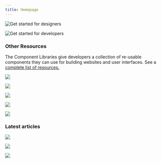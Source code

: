 ```yaml
---
title: Homepage
---
```



<FeatureTile
    href="/getting-started/designers"
    label="Start"
    title="Designing"
    margin="true">

![Get started for designers](homepage/images/getting-started-designers.png)

</FeatureTile>
<FeatureTile
    href="/getting-started/developers"
    label="Start"
    title="Developing">

![Get started for developers](homepage/images/getting-started-developers.png)

</FeatureTile>

### Other Resources

The Component Libraries give developers a collection of re-usable components they can use for building websites and user interfaces. See a [complete list of resources.](/resources)

<Row className="tile--resource--no-margin tile--group">
<Column offsetLg="4" colLg="4" colMd="4" noGutterSm>
  <ClickableTile
    dark="true"
    title="Carbon Design Kit"
    href="https://github.com/ibm/carbon-design-kit"
    type="resource">

![](resources/images/sketch-icon.png)

  </ClickableTile>
</Column>
<Column colLg="4" colMd="4"  noGutterSm>
  <ClickableTile
    dark="true"
    title="Carbon Components"
    href="https://github.com/ibm/carbon-components"
    type="resource">

![](resources/images/github-icon-inverted.png)

  </ClickableTile>
</Column>
<Column offsetLg="4" colLg="4" colMd="4" noGutterSm>
  <ClickableTile
    dark="true"
    title="Carbon Components React"
    href="https://github.com/ibm/carbon-components-react"
    type="resource">

![](resources/images/github-icon-inverted.png)

  </ClickableTile>
</Column>
<Column colLg="4" colMd="4"  noGutterSm>
  <ClickableTile
    dark="true"
    title="Carbon Components Angular"
    href="https://github.com/ibm/carbon-components-angular"
    type="resource">

![](resources/images/github-icon-inverted.png)

  </ClickableTile>
</Column>
<Column offsetLg="4" colLg="4" colMd="4" noGutterSm>
  <ClickableTile
    dark="true"
    title="Carbon Components Vue"
    href="https://github.com/carbon-design-system/carbon-components-vue"
    type="resource">

![](resources/images/github-icon-inverted.png)

  </ClickableTile>
</Column>
</Row>

### Latest articles

<Row>
<Column offsetLg="4" colLg="4" colMd="4" noGutterMdLeft>
<ClickableTile
    dark="true"
    type="article"
    title="Carbon v10 Release"
    author="Robin Cannon"
    date="April 4, 2019"
    href="https://medium.com/carbondesign/carbon-v10-release-812eacb7da7f"
    >

![](resources/images/bee_70.png)

</ClickableTile>
</Column>
<Column colLg="4" colMd="4"  noGutterMdLeft>
<ClickableTile
    dark="true"
    type="article"
    title="Design with Carbon: Update your Sketch symbols to V10"
    author="Anna Gonzales"
    date="April 2, 2019"
    href="https://medium.com/carbondesign/design-with-carbon-update-your-sketch-symbols-to-v10-ef3132ea2e97"
    >

![](resources/images/designing_with_carbon.png)

</ClickableTile>
</Column>
<Column colLg="4" colMd="4"  noGutterMdLeft>
<ClickableTile
    dark="true"
    type="article"
    title="Minimal CSS with Carbon"
    author="Josh Black"
    date="April 1, 2019"
    href="https://medium.com/carbondesign/minimal-css-with-carbon-b0c089ccfa71"
    >

![](resources/images/minimal_css.png)

</ClickableTile>
</Column>
</Row>
